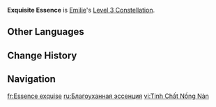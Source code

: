 {{Constellation Infobox
|image         = Constellation Exquisite Essence.png
|character     = Emilie
|level         = 3
|description   = Increases the Level of Fragrance Extraction by 3.<br>Maximum upgrade level is 15.
|scale_att1    = 
|scale_att2    = 
|utility1      = Talent Level Increase
|utility2      = Elemental Skill Level Increase
}}
'''Exquisite Essence''' is [[Emilie]]'s [[Level 3 Constellation]].
<!--
==Gameplay Notes==
--><!--
==Preview==
{Preview
|file = Exquisite Essence Preview
}
-->
==Other Languages==
{{Other Languages
|en       = Exquisite Essence
|zhs      = 郁馥臻萃
|zhs_rm   = Yùfù Zhēncuì
|zht      = 郁馥臻萃
|zht_rm   = Yùfù Zhēncuì
|zh_tl    = 
|ja       = 馥郁たるエッセンス
|ja_rm    = Fukuiku Taru Essensu
|ja_tl    = Fragrant Essence
|ko       = 그윽한 에센스
|ko_rm    = 
|ko_tl    = 
|es       = Esencia aromatizante
|es_tl    = Aromatizing Essence
|fr       = Essence exquise
|fr_tl    = Exquisite Essence
|ru       = Благоуханная эссенция
|ru_tl    = Fragrant Essence
|th       = Exquisite Essence
|vi       = Tinh Chất Nồng Nàn
|vi_tl    = Intense Essence
|de       = Exquisite Essenz
|de_tl    = Exquisite Essence
|id       = Exquisite Essence
|pt       = Fragrâncias Reunidas
|pt_tl    = 
|tr       = Zarif Esans
|tr_tl    = 
|it       = Essenza sopraffina
|it_tl    = Excellent Essence
}}

==Change History==
{{Change History|4.8}}

==Navigation==
{{Talent Navbox|Emilie}}

[[fr:Essence exquise]]
[[ru:Благоуханная эссенция]]
[[vi:Tinh Chất Nồng Nàn]]
